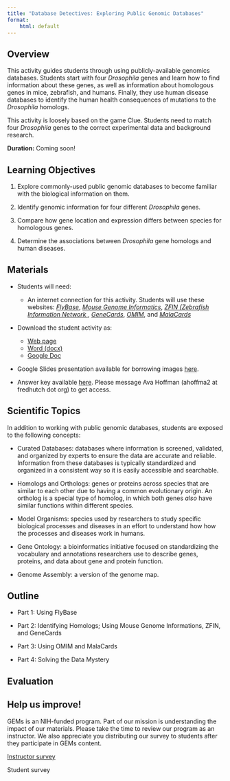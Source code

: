 ```yaml
---
title: "Database Detectives: Exploring Public Genomic Databases"
format:
    html: default
---
```


## Overview

This activity guides students through using publicly-available genomics databases. Students start with four _Drosophila_ genes and learn how to find information about these genes, as well as information about homologous genes in mice, zebrafish, and humans. Finally, they use human disease databases to identify the human health consequences of mutations to the _Drosophila_ homologs.

This activity is loosely based on the game Clue. Students need to match four _Drosophila_ genes to the correct experimental data and background research.

**Duration:** Coming soon!

## Learning Objectives

1. Explore commonly-used public genomic databases to become familiar with the biological information on them.

2. Identify genomic information for four different _Drosophila_ genes.

3. Compare how gene location and expression differs between species for homologous genes.

4. Determine the associations between _Drosophila_ gene homologs and human diseases. 

## Materials

-   Students will need:

    -   An internet connection for this activity. Students will use these websites: [_FlyBase_](https://flybase.org/), [_Mouse Genome Informatics_](https://informatics.jax.org/), [_ZFIN (Zebrafish Information Network _](https://zfin.org/), [_GeneCards_](https://www.genecards.org/), [_OMIM_](https://omim.org/), and [_MalaCards_](https://www.malacards.org/)

-   Download the student activity as:

    -   [Web page](https://genomicseducation.org/module/database_detectives_student_guide.html)
    -   [Word (docx)](https://github.com/fhdsl/GEMs/raw/main/docs/docx/module/database_detectives_student_guide.docx)
    -   [Google Doc](https://docs.google.com/document/d/1mlyqdhbFCfYPEdiFKX9KH2FCy34EL8Eg/edit?usp=sharing&ouid=101727846555185296348&rtpof=true&sd=true) 

-   Google Slides presentation available for borrowing images [here](https://docs.google.com/presentation/d/1fy3FwkSLETnRUdf8huddq2n4qcb6eOyzwVg05dbudII/edit?slide=id.g2c8182c8825_0_50#slide=id.g2c8182c8825_0_50).

-   Answer key available [here](https://docs.google.com/document/d/1QLoxy045YQydpZxQfaDCVLSRSi4fU00ceLBDNblAdsA/edit?tab=t.0). Please message Ava Hoffman (ahoffma2 at fredhutch dot org) to get access.

## Scientific Topics

In addition to working with public genomic databases, students are exposed to the following concepts:

- Curated Databases: databases where information is screened, validated, and organized by experts to ensure the data are accurate and reliable. Information from these databases is typically standardized and organized in a consistent way so it is easily accessible and searchable.

- Homologs and Orthologs: genes or proteins across species that are similar to each other due to having a common evolutionary origin. An ortholog is a special type of homolog, in which both genes _also_ have similar functions within different species.

- Model Organisms: species used by researchers to study specific biological processes and diseases in an effort to understand how how the processes and diseases work in humans.

- Gene Ontology: a bioinformatics initiative focused on standardizing the vocabulary and annotations researchers use to describe genes, proteins, and data about gene and protein function.

- Genome Assembly: a version of the genome map.

## Outline

- Part 1: Using FlyBase 

- Part 2: Identifying Homologs; Using Mouse Genome Informations, ZFIN, and GeneCards

- Part 3: Using OMIM and MalaCards

- Part 4: Solving the Data Mystery

## Evaluation

::: {.callout-tip}
## Help us improve!

GEMs is an NIH-funded program. Part of our mission is understanding the impact of our materials. Please take the time to review our program as an instructor. We also appreciate you distributing our survey to students after they participate in GEMs content.

[Instructor survey](https://forms.gle/jPppG3dSnEQneDEZA)

Student survey
:::

